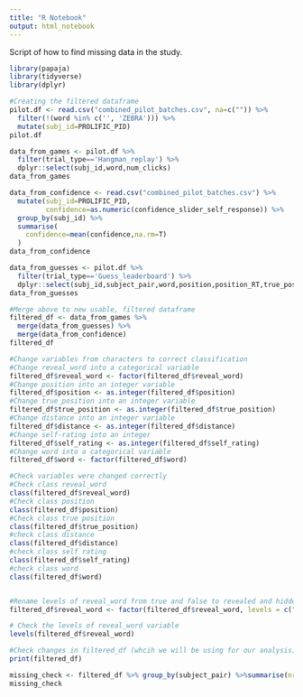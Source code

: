 ```yaml
---
title: "R Notebook"
output: html_notebook
---
```


Script of how to find missing data in the study. 


```r
library(papaja)
library(tidyverse)
library(dplyr)
```

```r
#Creating the filtered dataframe 
pilot.df <- read.csv("combined_pilot_batches.csv", na=c("")) %>%
  filter(!(word %in% c('', 'ZEBRA'))) %>%
  mutate(subj_id=PROLIFIC_PID)
pilot.df

data_from_games <- pilot.df %>%
  filter(trial_type=='Hangman_replay') %>%
  dplyr::select(subj_id,word,num_clicks) 
data_from_games

data_from_confidence <- read.csv("combined_pilot_batches.csv") %>%
  mutate(subj_id=PROLIFIC_PID,
         confidence=as.numeric(confidence_slider_self_response)) %>%
  group_by(subj_id) %>%
  summarise(
    confidence=mean(confidence,na.rm=T)
  )
data_from_confidence

data_from_guesses <- pilot.df %>%
  filter(trial_type=='Guess_leaderboard') %>%
  dplyr::select(subj_id,subject_pair,word,position,position_RT,true_position,reveal_word,player,distance, self_rating)
data_from_guesses

#Merge above to new usable, filtered dataframe
filtered_df <- data_from_games %>%
  merge(data_from_guesses) %>%
  merge(data_from_confidence)
filtered_df

#Change variables from characters to correct classification 
#Change reveal_word into a categorical variable
filtered_df$reveal_word <- factor(filtered_df$reveal_word)
#Change position into an integer variable 
filtered_df$position <- as.integer(filtered_df$position)
#Change true_position into an integer variable
filtered_df$true_position <- as.integer(filtered_df$true_position)
#Change distance into an integer variable 
filtered_df$distance <- as.integer(filtered_df$distance)
#Change self-rating into an integer
filtered_df$self_rating <- as.integer(filtered_df$self_rating)
#Change word into a categorical variable 
filtered_df$word <- factor(filtered_df$word)

#Check variables were changed correctly
#Check class reveal_word
class(filtered_df$reveal_word)
#Check class position 
class(filtered_df$position)
#Check class true position 
class(filtered_df$true_position)
#check class distance 
class(filtered_df$distance)
#check class self rating
class(filtered_df$self_rating)
#check class word 
class(filtered_df$word)


#Rename levels of reveal_word from true and false to revealed and hidden, respectively 
filtered_df$reveal_word <- factor(filtered_df$reveal_word, levels = c("true", "false"), labels = c("revealed", "hidden"))

# Check the levels of reveal_word variable
levels(filtered_df$reveal_word)

#Check changes in filtered_df (whcih we will be using for our analysis)
print(filtered_df)
```


```r
missing_check <- filtered_df %>% group_by(subject_pair) %>%summarise(nrevealed=length(unique(subj_id[reveal_word=='revealed'])),nhidden=length(unique(subj_id[reveal_word=='hidden'])))
missing_check
```



